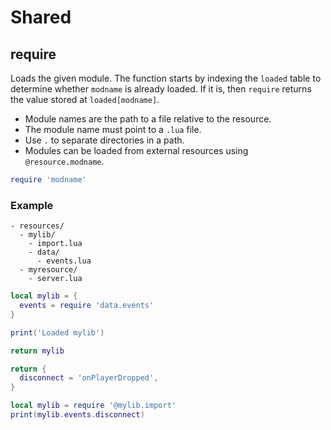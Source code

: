 # Shared

## require

Loads the given module. The function starts by indexing the `loaded` table to determine whether `modname` is already loaded. If it is, then `require` returns the value stored at `loaded[modname]`.

- Module names are the path to a file relative to the resource.
- The module name must point to a `.lua` file.
- Use `.` to separate directories in a path.
- Modules can be loaded from external resources using `@resource.modname`.

```lua
require 'modname'
```

### Example

```
- resources/
  - mylib/
    - import.lua
    - data/
      - events.lua
  - myresource/
    - server.lua
```

```lua filename="mylib/import.lua"
local mylib = {
  events = require 'data.events'
}

print('Loaded mylib')

return mylib
```

```lua filename="mylib/data/events.lua"
return {
  disconnect = 'onPlayerDropped',
}
```

```lua filename="myresource/server.lua"
local mylib = require '@mylib.import'
print(mylib.events.disconnect)
```